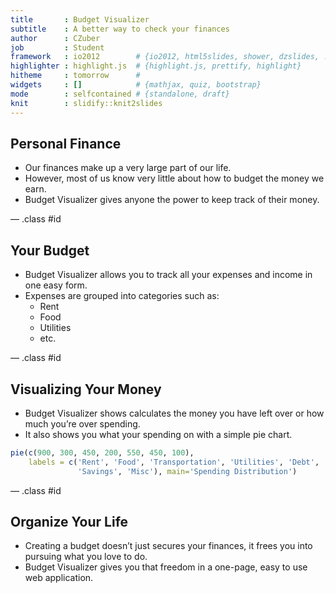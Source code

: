 ```yaml
---
title       : Budget Visualizer
subtitle    : A better way to check your finances
author      : CZuber
job         : Student
framework   : io2012        # {io2012, html5slides, shower, dzslides, ...}
highlighter : highlight.js  # {highlight.js, prettify, highlight}
hitheme     : tomorrow      # 
widgets     : []            # {mathjax, quiz, bootstrap}
mode        : selfcontained # {standalone, draft}
knit        : slidify::knit2slides
---
```


## Personal Finance

- Our finances make up a very large part of our life.
- However, most of us know very little about how to budget the money we earn.
- Budget Visualizer gives anyone the power to keep track of their money.

--- .class #id 

## Your Budget

- Budget Visualizer allows you to track all your expenses and income in one easy form.
- Expenses are grouped into categories such as:
    - Rent
    - Food
    - Utilities
    - etc.

--- .class #id

## Visualizing Your Money

- Budget Visualizer shows calculates the money you have left over or how much you're over spending.
- It also shows you what your spending on with a simple pie chart.

```r
pie(c(900, 300, 450, 200, 550, 450, 100), 
    labels = c('Rent', 'Food', 'Transportation', 'Utilities', 'Debt', 
               'Savings', 'Misc'), main='Spending Distribution')
```

--- .class #id

## Organize Your Life

- Creating a budget doesn't just secures your finances, it frees you into pursuing what you love to do.
- Budget Visualizer gives you that freedom in a one-page, easy to use web application.
